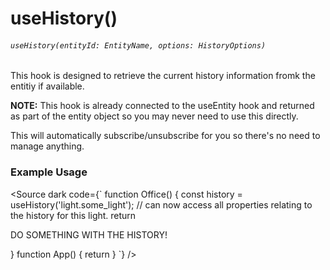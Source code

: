
<Meta title="HOOKS/useHistory" />

# useHistory()
###### `useHistory(entityId: EntityName, options: HistoryOptions)`
This hook is designed to retrieve the current history information fromk the entitiy if available.

<b>NOTE:</b> This hook is already connected to the useEntity hook and returned as part of the entity object so you may never need to use this directly.

This will automatically subscribe/unsubscribe for you so there's no need to manage anything.


### Example Usage

<Source dark code={`
function Office() {
  const history = useHistory('light.some_light');
  // can now access all properties relating to the history for this light.
  return <div>
    DO SOMETHING WITH THE HISTORY!
  </div>
}
function App() {
  return <HassConnect hassUrl="http://localhost:1234">
    <Office />
  </HassConnect>
}
`} />

